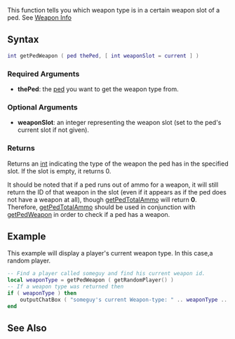 
{{Server client function}}
This function tells you which weapon type is in a certain weapon slot of a ped. See [[/weapon.md|Weapon Info]]

==Syntax==
<syntaxhighlight lang="lua">
int getPedWeapon ( ped thePed, [ int weaponSlot = current ] )
</syntaxhighlight>
{{OOP||[[/ped.md|ped]]:getWeapon}}

===Required Arguments===
*'''thePed''': the [[/ped.md|ped]] you want to get the weapon type from.

===Optional Arguments===
*'''weaponSlot''': an integer representing the weapon slot (set to the ped's current slot if not given).

===Returns===
Returns an [[/int.md|int]] indicating the type of the weapon the ped has in the specified slot. If the slot is empty, it returns 0.

It should be noted that if a ped runs out of ammo for a weapon, it will still return the ID of that weapon in the slot (even if it appears as if the ped does not have a weapon at all), though [[/getPedTotalAmmo.md|getPedTotalAmmo]] will return '''0'''.  Therefore, [[/getPedTotalAmmo.md|getPedTotalAmmo]] should be used in conjunction with [[/getPedWeapon.md|getPedWeapon]] in order to check if a ped has a weapon.

==Example==
This example will display a player's current weapon type. In this case,a random player.
<section name="Server" class="server" show="true">
<syntaxhighlight lang="lua">
-- Find a player called someguy and find his current weapon id.
local weaponType = getPedWeapon ( getRandomPlayer() )
-- If a weapon type was returned then
if ( weaponType ) then
    outputChatBox ( "someguy's current Weapon-type: " .. weaponType .. "." ) -- Display the weapon type in the chat box
end
</syntaxhighlight>
</section>

==See Also==
{{Client_ped_functions}}